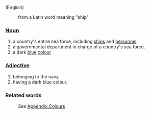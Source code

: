 (English)
:from a Latin word meaning "ship"

===[[Noun]]===
#a country's entire sea force, including [[ship]]s and [[personnel]].
#a governmental department in charge of a country's sea force.
#a dark [[blue]] [[color|colour]]

===[[Adjective]]===
#belonging to the navy.
#having a dark blue colour.

===Related words===
:''See'' [[Wiktionary_Appendix:Colours|Appendix:Colours]]